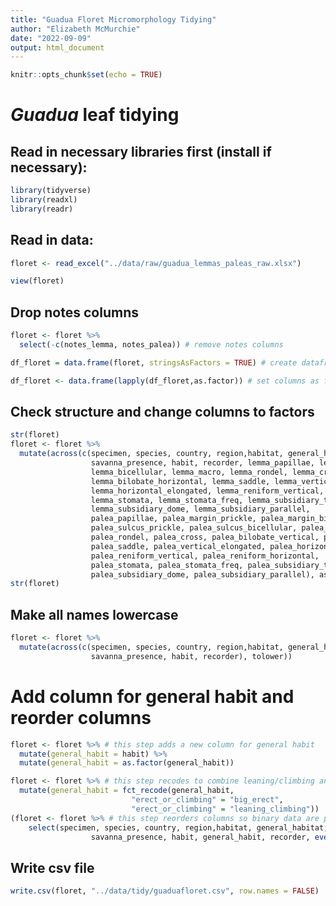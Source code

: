 ```yaml
---
title: "Guadua Floret Micromorphology Tidying"
author: "Elizabeth McMurchie"
date: "2022-09-09"
output: html_document
---
```


```r
knitr::opts_chunk$set(echo = TRUE)
```

# *Guadua* leaf tidying

## Read in necessary libraries first (install if necessary):
```r
library(tidyverse)
library(readxl)
library(readr)
```

## Read in data: 
```r
floret <- read_excel("../data/raw/guadua_lemmas_paleas_raw.xlsx")

view(floret)
```

## Drop notes columns
```r
floret <- floret %>%
  select(-c(notes_lemma, notes_palea)) # remove notes columns

df_floret = data.frame(floret, stringsAsFactors = TRUE) # create dataframe

df_floret <- data.frame(lapply(df_floret,as.factor)) # set columns as factors

```

## Check structure and change columns to factors
```r
str(floret)
floret <- floret %>%
  mutate(across(c(specimen, species, country, region,habitat, general_habitat, 
                  savanna_presence, habit, recorder, lemma_papillae, lemma_prickle,
                  lemma_bicellular, lemma_macro, lemma_rondel, lemma_cross, lemma_bilobate_vertical,
                  lemma_bilobate_horizontal, lemma_saddle, lemma_vertical_elongated,
                  lemma_horizontal_elongated, lemma_reniform_vertical, lemma_reniform_horizontal,
                  lemma_stomata, lemma_stomata_freq, lemma_subsidiary_triangular, 
                  lemma_subsidiary_dome, lemma_subsidiary_parallel, 
                  palea_papillae, palea_margin_prickle, palea_margin_bicellular, palea_margin_macro,
                  palea_sulcus_prickle, palea_sulcus_bicellular, palea_sulcus_macro,
                  palea_rondel, palea_cross, palea_bilobate_vertical, palea_bilobate_horizontal, 
                  palea_saddle, palea_vertical_elongated, palea_horizontal_elongated, 
                  palea_reniform_vertical, palea_reniform_horizontal,
                  palea_stomata, palea_stomata_freq, palea_subsidiary_triangular,
                  palea_subsidiary_dome, palea_subsidiary_parallel), as.factor)) # changing multiple columns to factors 
str(floret)
```

## Make all names lowercase
```r
floret <- floret %>%
  mutate(across(c(specimen, species, country, region,habitat, general_habitat, 
                  savanna_presence, habit, recorder), tolower))
```

# Add column for general habit and reorder columns
```r
floret <- floret %>% # this step adds a new column for general habit
  mutate(general_habit = habit) %>%
  mutate(general_habit = as.factor(general_habit))

floret <- floret %>% # this step recodes to combine leaning/climbing and big erect habits
  mutate(general_habit = fct_recode(general_habit, 
                           "erect_or_climbing" = "big_erect", 
                           "erect_or_climbing" = "leaning_climbing"))
(floret <- floret %>% # this step reorders columns so binary data are placed last
    select(specimen, species, country, region,habitat, general_habitat, 
                  savanna_presence, habit, general_habit, recorder, everything()))
```


## Write csv file
```r
write.csv(floret, "../data/tidy/guaduafloret.csv", row.names = FALSE)
```


